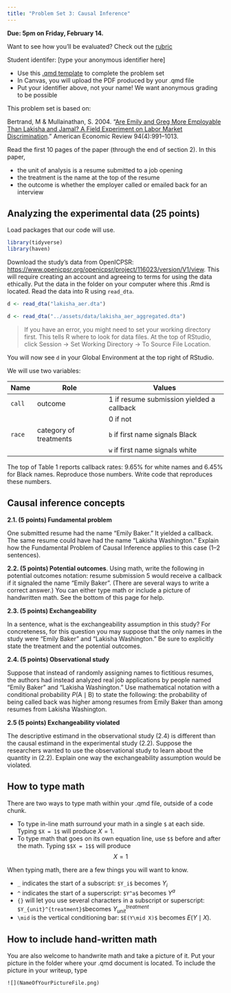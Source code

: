 ```yaml
---
title: "Problem Set 3: Causal Inference"
---
```


**Due: 5pm on Friday, February 14.**

::: {.callout-note}
Want to see how you'll be evaluated? Check out the [rubric](https://docs.google.com/forms/d/e/1FAIpQLSed5nDlpx4vVcDu9Tz_2AFphUU4_ugLAw2EyF5h6124gT-bQQ/viewform?usp=sf_link)
:::

Student identifer: [type your anonymous identifier here]

- Use this [.qmd template](../assets/pset3/pset3.qmd) to complete the problem set
- In Canvas, you will upload the PDF produced by your .qmd file
- Put your identifier above, not your name! We want anonymous grading to be possible

This problem set is based on:

Bertrand, M \& Mullainathan, S. 2004. "[Are Emily and Greg More Employable Than Lakisha and Jamal? A Field Experiment on Labor Market Discrimination](https://www-jstor-org.proxy.library.cornell.edu/stable/3592802)." American Economic Review 94(4):991--1013.

Read the first 10 pages of the paper (through the end of section 2). In this paper,

- the unit of analysis is a resume submitted to a job opening
- the treatment is the name at the top of the resume
- the outcome is whether the employer called or emailed back for an interview

## Analyzing the experimental data (25 points)

Load packages that our code will use.
```r
library(tidyverse)
library(haven)
```

Download the study's data from OpenICPSR: [https://www.openicpsr.org/openicpsr/project/116023/version/V1/view](https://www.openicpsr.org/openicpsr/project/116023/version/V1/view). This will require creating an account and agreeing to terms for using the data ethically. Put the data in the folder on your computer where this .Rmd is located. Read the data into R using `read_dta`. 

```r
d <- read_dta("lakisha_aer.dta")
```
```r
d <- read_dta("../assets/data/lakisha_aer_aggregated.dta")
```

> If you have an error, you might need to set your working directory first. This tells R where to look for data files. At the top of RStudio, click Session -> Set Working Directory -> To Source File Location.

You will now see `d` in your Global Environment at the top right of RStudio.

We will use two variables:

| Name | Role | Values
| ---- | ---- | ------
`call` | outcome | 1 if resume submission yielded a callback
| | | 0 if not
`race` | category of treatments | `b` if first name signals Black
| | | `w` if first name signals white

The top of Table 1 reports callback rates: 9.65\% for white names and 6.45\% for Black names. Reproduce those numbers. Write code that reproduces these numbers.

## Causal inference concepts

**2.1. (5 points) Fundamental problem **

One submitted resume had the name "Emily Baker." It yielded a callback. The same resume could have had the name "Lakisha Washington." Explain how the Fundamental Problem of Causal Inference applies to this case (1--2 sentences).

**2.2. (5 points) Potential outcomes**. Using math, write the following in potential outcomes notation: resume submission 5 would receive a callback if it signaled the name "Emily Baker". (There are several ways to write a correct answer.) You can either type math or include a picture of handwritten math. See the bottom of this page for help.

**2.3. (5 points) Exchangeability **

In a sentence, what is the exchangeability assumption in this study? For concreteness, for this question you may suppose that the only names in the study were "Emily Baker" and "Lakisha Washington." Be sure to explicitly state the treatment and the potential outcomes.

**2.4. (5 points) Observational study**

Suppose that instead of randomly assigning names to fictitious resumes, the authors had instead analyzed real job applications by people named "Emily Baker" and "Lakisha Washington." Use mathematical notation with a conditional probability $P(\text{A}\mid \text{B})$ to state the following: the probability of being called back was higher among resumes from Emily Baker than among resumes from Lakisha Washington.

**2.5 (5 points) Exchangeability violated**

The descriptive estimand in the observational study (2.4) is different than the causal estimand in the experimental study (2.2). Suppose the researchers wanted to use the observational study to learn about the quantity in (2.2). Explain one way the exchangeability assumption would be violated.

## How to type math

There are two ways to type math within your .qmd file, outside of a code chunk.

* To type in-line math surround your math in a single `$` at each side. Typing `$X = 1$` will produce $X = 1$.
* To type math that goes on its own equation line, use `$$` before and after the math. Typing `$$X = 1$$` will produce
$$ X = 1$$

When typing math, there are a few things you will want to know.

* `_` indicates the start of a subscript: `$Y_i$` becomes $Y_i$
* `^` indicates the start of a superscript: `$Y^a$` becomes $Y^a$
* `{}` will let you use several characters in a subscript or superscript: `$Y_{unit}^{treatment}$`becomes $Y_{unit}^{treatment}$
* `\mid` is the vertical conditioning bar: `$E(Y\mid X)$` becomes $E(Y\mid X)$.

## How to include hand-written math

You are also welcome to handwrite math and take a picture of it. Put your picture in the folder where your .qmd document is located. To include the picture in your writeup, type

`![](NameOfYourPictureFile.png)`
